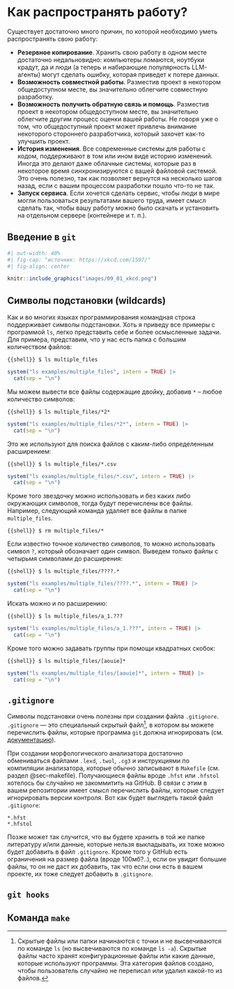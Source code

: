# Как распространять работу?

Существует достаточно много причин, по которой необходимо уметь распространять свою работу:

- **Резервное копирование**. Хранить свою работу в одном месте достаточно недальновидно: компьютеры ломаются, ноутбуки крадут, да и люди (а теперь и набирающие популярность LLM-агенты) могут сделать ошибку, которая приведет к потере данных.
- **Возможность совместной работы**. Разместив проект в некотором общедоступном месте, вы значительно облегчите совместную разработку.
- **Возможность получить обратную связь и помощь**. Разместив проект в некотором общедоступном месте, вы значительно облегчите другим процесс оценки вашей работы. Не говоря уже о том, что общедоступный проект может привлечь внимание некоторого стороннего разработчика, который захочет как-то улучшить проект.
- **История изменения**. Все современные системы для работы с кодом, поддерживают в том или ином виде историю изменений. Иногда это делают даже облачные системы, которые раз в некоторое время синхронизируются с вашей файловой системой. Это очень полезно, так как позволяет вернутся на несколько шагов назад, если с вашим процессом разработки пошло что-то не так.
- **Запуск сервиса**. Если хочется сделать сервис, чтобы люди в мире могли пользоваться результатами вашего труда, имеет смысл сделать так, чтобы вашу работу можно было скачать и установить на отдельном сервере (контейнере и т. п.).

## Введение в `git`

```r
#| out-width: 40%
#| fig-cap: "источник: https://xkcd.com/1597/"
#| fig-align: center

knitr::include_graphics("images/09_01_xkcd.png")
```

## Cимволы подстановки (wildcards)

Как и во многих языках программирования командная строка поддерживает символы подстановки. Хоть я приведу все примеры с программой `ls`, легко представить себе и более осмысленные задачи. Для примера, представим, что у нас есть папка с большим количеством файлов:

```{{shell}}
$ ls multiple_files
```

```r
system("ls examples/multiple_files", intern = TRUE) |> 
  cat(sep = "\n")
```

Мы можем вывести все файлы содержащие двойку, добавив `*` -- любое количество символов:

```{{shell}}
$ ls multiple_files/*2*
```

```r
system("ls examples/multiple_files/*2*", intern = TRUE) |> 
  cat(sep = "\n")
```

Это же используют для поиска файлов с каким-либо определенным расширением:

```{{shell}}
$ ls multiple_files/*.csv
```

```r
system("ls examples/multiple_files/*.csv", intern = TRUE) |> 
  cat(sep = "\n")
```

Кроме того звездочку можно использовать и без каких либо окружающих символов, тогда будут перечислены все файлы. Например, следующий команда удаляет все файлы в папке `multiple_files`.

```{{shell}}
$ rm multiple_files/*
```

Если известно точное количество символов, то можно использовать символ `?`, который обозначает один символ. Выведем только файлы с четырьмя символами до расширения:

```{{shell}}
$ ls multiple_files/????.*
```

```r
system("ls examples/multiple_files/????.*", intern = TRUE) |> 
  cat(sep = "\n")
```

Искать можно и по расширению:

```{{shell}}
$ ls multiple_files/a_1.???
```

```r
system("ls examples/multiple_files/a_1.???", intern = TRUE) |> 
  cat(sep = "\n")
```

Кроме того можно задавать группы при помощи квадратных скобок:

```{{shell}}
$ ls multiple_files/[aouie]*
```

```r
system("ls examples/multiple_files/[aouie]*", intern = TRUE) |> 
  cat(sep = "\n")
```

## `.gitignore`

Символы подстановки очень полезны при создании файла `.gitignore`. `.gitignore` --- это специальный скрытый файл[^hidden], в котором вы можете перечислить файлы, которые программа `git` должна игнорировать (см. [документацию](https://git-scm.com/docs/gitignore)). 

[^hidden]: Скрытые файлы или папки начинаются с точки и не высвечиваются по команде `ls` (но высвечиваются по команде `ls -a`). Скрытые файлы часто хранят конфигурационные файлы или какие данные, которые используют программы. Эта категория файлов создано, чтобы пользователь случайно не переписал или удалил какой-то из файлов. 

При создании морфологического анализатора достаточно обмениваться файлами `.lexd`, `.twol`, `.cg3` и инструкциями по компиляции анализатора, которые обычно записывают в `Makefile` (см. раздел @sec-makefile). Получающиеся файлы вроде `.hfst` или `.hfstol` хотелось бы случайно не закоммитить на GitHub. В связи с этим в вашем репозитории имеет смысл перечислить файлы, которые следует игнорировать версии контроля. Вот как будет выглядеть такой файл `.gitignore`:

```
*.hfst
*.hfstol
```

Позже может так случится, что вы будете хранить в той же папке литературу и/или данные, которые нельзя выкладывать, их тоже можно будет добавить в файл `.gitignore`. Кроме того у GitHub есть ограничения на размер файла (вроде 100мб?..), если он увидит большие файлы, то он не даст их добавить, так что если они есть в вашем проекте, их тоже следует добавить в `.gitignore`.

## `git hooks`

## Команда `make` {#sec-makefile}
